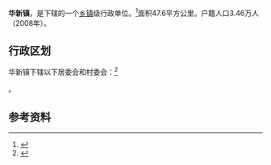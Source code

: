 {{中国乡级行政区|31/01/18/107/000}}

'''华新镇'''，是{{PRC admin/fullname|31/01/18/107/000|3}}下辖的一个[[乡镇|乡镇]]级行政单位。<ref>{{PRC admin/ref sgc|{{PRC admin/parent|31/01/18/107/000}}}}</ref>面积47.6平方公里。户籍人口3.46万人（2008年）。

== 行政区划 ==

华新镇下辖以下居委会和村委会：<ref>{{PRC admin/ref sgc|31/01/18/107/000}}</ref>

{{PRC admin/children|31/01/18/107/000}}。

== 参考资料 ==

{{reflist}}

{{行政区划小作品}}
{{PRC admin/navcat|31/01/18/107/000}}
{{上海市功能性区域}}
